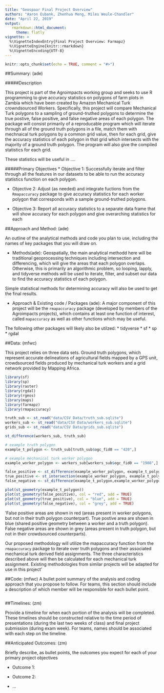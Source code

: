 ```yaml
---
title: "Geospaar Final Project Overview"
authors: "Aaron Eubank, Zhenhua Meng, Miles Weule-Chandler"
date: "April 22, 2019"
output:
   rmarkdown::html_document:
     theme: flatly
vignette: >
  %\VignetteIndexEntry{Final Project Overview: Farmapz}
  %\VignetteEngine{knitr::rmarkdown}
  %\VignetteEncoding{UTF-8}
---
```


```r
knitr::opts_chunk$set(echo = TRUE, comment = "#>")
```

##Summary: 
(ade)

#####Description

This project is part of the Agroimpacts working group and seeks to use R programming to give accuracy statistics on polygons of farm plots in Zambia which have been created by Amazon Mechanical Turk crowndsourced Workers. Specifically, this project will compare Mechanical Turk polygons to a sampling of ground-truthed polygons to determine the true postive, false positive, and false negative areas of each polygon. The package will consist primarily of a reproducable program which will iterate through all of the ground truth polygons in a file, match them with mechnaical turk polygons by a common grid value, then for each grid, give the accuracy statistics of each polygon in that grid which intersects with the majority of a ground truth polygon.  The program will also give the compiled statistics for each grid. 

These statistics will be useful in ....

#####Primary Objectives
* Objective 1: Successfully iterate and filter through all the features in our datasets to be able to run the accuracy statistics function on each polygon.

* Objective 2: Adjust (as needed) and integrate fuctions from the `Rmapaccuracy` package to give accuracy statistics for each worker polygon that corresponds with a sample ground-truthed polygons.

* Objective 3: Report all accuracy statistics to a separate data frame that will show accuracy for each polygon and give overarching statistics for each

##Approach and Method:
(ade)

An outline of the analytical methods and code you plan to use, including the names of key packages that you will draw on. 

* Methods(ade): 
Geospatially, the main analytical methodd here will be traditional geoprocessing techniques including intersection and differencing, which will give the areas that each polygon overlaps. Otherwise, this is primarily an algorithmic problem, so looping, lapply, and tidyverse methods will be used to iterate, filter, and subset our data to find the accuracy statistics of each polygon.

Simple statistical methods for determining accuracy will also be used to get the final results.

* Approach & Existing code / Packages (ade):
A major component of this project will be the `rmapaccuracy` package (developed by members of the Agroimpacts projects), which contains at least one function of interest, called `mapaccuracy` as well as other functions which may be useful.

The following other packages will likely also be utilzed:
* tidyverse
* sf
* sp
* rgdal



##Data: 
(mfwc)

This project relies on three data sets. Ground truth polygons, which represent accurate delineations of
agricultural fields mapped by a GPS unit, crowdsourced fields produced by mechanical turk workers and a 
grid network provided by Mapping Africa.

```r
library(sf)
library(sp)
library(raster)
library(rgdal)
library(rgeos)
library(maps)
library(farmapz)
library(rmapaccuracy)

truth_sub <- st_read("data/CSV Data/truth_sub.sqlite")
workers_sub <- st_read("data/CSV Data/workers_sub.sqlite")
grids_sub <- st_read("data/CSV Data/grids_sub.sqlite")

st_difference(workers_sub, truth_sub)

# example truth polygon
example_t_polygon <- truth_sub[truth_sub$ogc_fid0 == "420",]

# example mechanical turk worker polygon
example_worker_polygon <- workers_sub[workers_sub$ogc_fid0 == "1908",]

false_positive <- st_difference(example_worker_polygon, example_t_polygon)
true_positive <- st_intersection(example_worker_polygon, example_t_polygon)
false_negative <- st_difference(example_t_polygon,example_worker_polygon)

plot(st_geometry(example_t_polygon))
plot(st_geometry(false_positive), col = "red", add = TRUE)
plot(st_geometry(true_positive), col = "blue", add = TRUE)
plot(st_geometry(false_negative), col = "grey", add = TRUE)
```

'False positive areas are shown in red (areas present in worker polygons, but not in their 
truth polygon counterpart). True postive area are shown in blue (shared positive geometry between a worker
and a truth polygon). False negative areas are shown in grey (areas present in truth polygon, but not
in their crowdsourced counterparts). 

Our proposed methodology will utilize the mapaccuracy function from the `rmapaccuracy` package to iterate over truth polygons and their associated mechanical turk derived field assignments. The three characteristics described above will then be calculated for each mechanical turk assignment. Existing methodologies from similar projects will be adapted for use in this project'

##Code: 
(mfwc) 
A bullet point summary of the analysis and coding approach that you propose to follow. For teams, this section should include a description of which member will be responsible for each bullet point.

```r

```

##Timelines: 
(zm)

Provide a timeline for when each portion of the analysis will be completed. These timelines should be constructed relative to the time period of presentations (during the last two weeks of class) and final project submission (during exam week). For teams, names should be associated with each step on the timeline.


##Anticipated Outcomes:
(zm)

Briefly describe, as bullet points, the outcomes you expect for each of your primary project objectives

* Outcome 1:

* Outcome 2:

* ...

